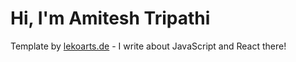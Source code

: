 # Hi, I'm Amitesh Tripathi

Template by [lekoarts.de](https://www.lekoarts.de?utm_source=cara&utm_medium=Starter) - I write about JavaScript and React there!
